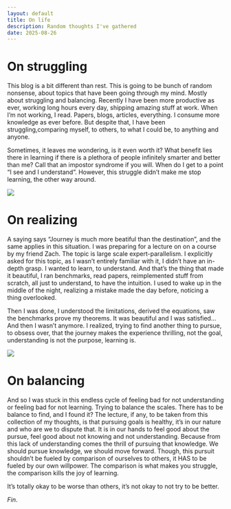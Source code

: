 ```yaml
---
layout: default
title: On life
description: Random thoughts I've gathered
date: 2025-08-26
---
```


# On struggling

This blog is a bit different than rest. This is going to be bunch of random nonsense, about topics that have been going through my mind. Mostly about struggling and balancing.
Recently I have been more productive as ever, working long hours every day, shipping amazing stuff at work. When I'm not working, I read. Papers, blogs, articles, everything. I consume more knowledge as ever before. But despite that, I have been struggling,comparing myself, to others, to what I could be, to anything and anyone.

Sometimes, it leaves me wondering, is it even worth it? What benefit lies there in learning if there is a plethora of people infinitely smarter and better than me? Call that an impostor
syndrome if you will. When do I get to a point "I see and I understand". However, this struggle didn't make me stop learning, the other way around.

![](../media/on_overdoing/1.png)

# On realizing

A saying says "Journey is much more beatiful than the destination", and the same applies in this situation. I was preparing for a lecture on on a course by my friend Zach. The topic
is large scale expert-parallelism. I explicitly asked for this topic, as I wasn't entirely familiar with it, I didn't have an in-depth grasp. I wanted to learn, to understand. And that's the thing that made it beautiful, I ran benchmarks, read papers, reimplemented stuff from scratch, all just to understand, to have the intuition. I used to wake up in the middle of the night, realizing a mistake made the day before, noticing
a thing overlooked.

Then I was done, I understood the limitations, derived the equations, saw the benchmarks prove my theorems. It was beautiful and I was satisfied... And then I wasn't anymore.
I realized, trying to find another thing to pursue, to obsess over, that the journey makes the experience thrilling, not the goal, understanding is not
the purpose, learning is.

![](../media/on_overdoing/2.png)

# On balancing

And so I was stuck in this endless cycle of feeling bad for not understanding or feeling bad for not learning. Trying to balance the scales. There has to be balance to find, and I found it? The lecture, if any, to be taken from this collection of my thoughts, is that pursuing goals is healthy, it's in our nature and who are we to dispute that. It is in our hands to feel good about the pursue, feel good about not knowing and not understanding. Because from this lack of understanding comes the thrill of pursuing that knowledge.
We should pursue knowledge, we should move forward. Though, this pursuit shouldn't be fueled by comparison of ourselves to others, it HAS to be fueled by our own willpower.
The comparison is what makes you struggle, the comparison kills the joy of learning.

It's totally okay to be worse than others, it's not okay to not try to be better. 

*Fin*.


